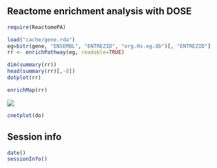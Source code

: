 ## Reactome enrichment analysis with DOSE

```r
require(ReactomePA)
```

```r
load("cache/gene.rda")
eg=bitr(gene, "ENSEMBL", "ENTREZID", "org.Hs.eg.db")[, "ENTREZID"]
rr <- enrichPathway(eg, readable=TRUE)
```

```r
dim(summary(rr))
head(summary(rr)[,-8])
dotplot(rr)
```

```r
enrichMap(rr)
```
![](figures/Screenshot 2015-07-17 15.10.49.png)

```r
cnetplot(do)
```

## Session info
```r
date()
sessionInfo()
```
